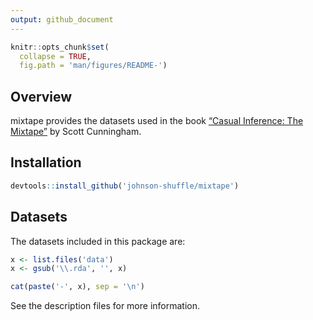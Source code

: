 ```yaml
---
output: github_document
---
```


<!-- README.md is generated from README.Rmd. Please edit that file -->

```r
knitr::opts_chunk$set(
  collapse = TRUE,
  fig.path = 'man/figures/README-')
```

## Overview

mixtape provides the datasets used in the book ["Casual Inference: The 
Mixtape"](http://scunning.com/cunningham_mixtape.pdf) by Scott Cunningham.

## Installation

```r
devtools::install_github('johnson-shuffle/mixtape')
```

## Datasets

The datasets included in this package are:

```r
x <- list.files('data')
x <- gsub('\\.rda', '', x)
```

```r
cat(paste('-', x), sep = '\n')
```

See the description files for more information.
